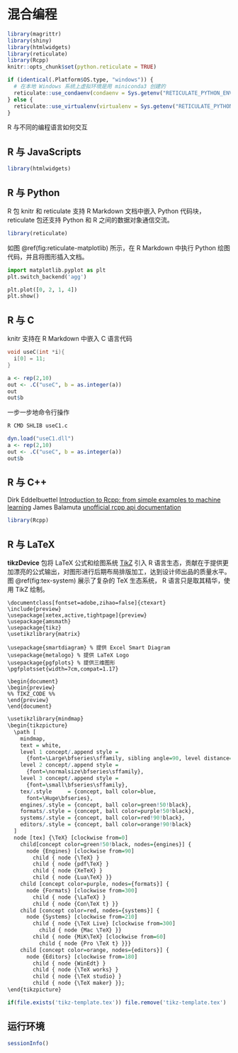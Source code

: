# 混合编程 {#chap:mixed-programming}

```r
library(magrittr)
library(shiny)
library(htmlwidgets)
library(reticulate)
library(Rcpp)
knitr::opts_chunk$set(python.reticulate = TRUE)

if (identical(.Platform$OS.type, "windows")) {
  # 在本地 Windows 系统上虚拟环境是用 miniconda3 创建的
  reticulate::use_condaenv(condaenv = Sys.getenv("RETICULATE_PYTHON_ENV"), required = TRUE)
} else {
  reticulate::use_virtualenv(virtualenv = Sys.getenv("RETICULATE_PYTHON_ENV"), required = TRUE)
}
```

R 与不同的编程语言如何交互

## R 与 JavaScripts {#sec:r-javascripts}

<!-- roughviz.js 为例介绍如何使用 htmlwidgets 制作将 JavaScripts 库打包成 R 包 -->

```r
library(htmlwidgets)
```

## R 与 Python {#sec:r-python}

R 包 knitr 和 reticulate 支持 R Markdown 文档中嵌入 Python 代码块， reticulate 包还支持 Python 和 R 之间的数据对象通信交流。

```r
library(reticulate)
```

如图 \@ref(fig:reticulate-matplotlib) 所示，在 R Markdown 中执行 Python 绘图代码，并且将图形插入文档。

```python
import matplotlib.pyplot as plt
plt.switch_backend('agg')

plt.plot([0, 2, 1, 4])
plt.show()
```


## R 与 C {#sec:r-c}

knitr 支持在 R Markdown 中嵌入 C 语言代码

```c
void useC(int *i){
  i[0] = 11;
}
```
```r
a <- rep(2,10)
out <- .C("useC", b = as.integer(a))
out
out$b
```


一步一步地命令行操作

```bash
R CMD SHLIB useC1.c
```

```r
dyn.load("useC1.dll")
a <- rep(2,10)
out <- .C("useC", b = as.integer(a))
out$b
```


## R 与 C++ {#sec:r-cpp}

Dirk Eddelbuettel [Introduction to Rcpp: from simple examples to machine learning](http://dirk.eddelbuettel.com/papers/celebRtion_feb2020_rcpp.pdf)
James Balamuta [unofficial rcpp api documentation](https://thecoatlessprofessor.com/programming/unofficial-rcpp-api-documentation/)

```r
library(Rcpp)
```

## R 与 LaTeX {#sec:r-latex}

<!-- TeX 的历史一小段介绍，tikzDevice 对公式的加强， 引入 TikZ 图形，常用 LaTeX 语法 <https://wch.github.io/latexsheet/latexsheet-a4.pdf> -->

**tikzDevice** 包将 LaTeX 公式和绘图系统 [TikZ](https://en.wikipedia.org/wiki/PGF/TikZ) 引入 R 语言生态，贡献在于提供更加漂亮的公式输出，对图形进行后期布局排版加工，达到设计师出品的质量水平。图 \@ref(fig:tex-system) 展示了复杂的 TeX 生态系统， R 语言只是取其精华，使用 TikZ 绘制。

```cat
\documentclass[fontset=adobe,zihao=false]{ctexart}
\include{preview}
\usepackage[xetex,active,tightpage]{preview}
\usepackage{amsmath}
\usepackage{tikz}
\usetikzlibrary{matrix}

\usepackage{smartdiagram} % 提供 Excel Smart Diagram
\usepackage{metalogo} % 提供 LaTeX Logo
\usepackage{pgfplots} % 提供三维图形
\pgfplotsset{width=7cm,compat=1.17}

\begin{document}
\begin{preview}
%% TIKZ_CODE %%
\end{preview}
\end{document}
```
```r
\usetikzlibrary{mindmap}
\begin{tikzpicture}
  \path [
    mindmap,
    text = white,
    level 1 concept/.append style =
      {font=\Large\bfseries\sffamily, sibling angle=90, level distance=125},
    level 2 concept/.append style =
      {font=\normalsize\bfseries\sffamily},
    level 3 concept/.append style =
      {font=\small\bfseries\sffamily},
    tex/.style     = {concept, ball color=blue,
      font=\Huge\bfseries},
    engines/.style = {concept, ball color=green!50!black},
    formats/.style = {concept, ball color=purple!50!black},
    systems/.style = {concept, ball color=red!90!black},
    editors/.style = {concept, ball color=orange!90!black}
  ]
  node [tex] {\TeX} [clockwise from=0]
    child[concept color=green!50!black, nodes={engines}] {
      node {Engines} [clockwise from=90]
        child { node {\TeX} }
        child { node {pdf\TeX} }
        child { node {XeTeX} }
        child { node {Lua\TeX} }}
    child [concept color=purple, nodes={formats}] {
      node {Formats} [clockwise from=300]
        child { node {\LaTeX} }
        child { node {Con\TeX t} }}
    child [concept color=red, nodes={systems}] {
      node {Systems} [clockwise from=210]
        child { node {\TeX Live} [clockwise from=300]
          child { node {Mac \TeX} }}
        child { node {MiK\TeX} [clockwise from=60]
          child { node {Pro \TeX t} }}}
    child [concept color=orange, nodes={editors}] {
      node {Editors} [clockwise from=180]
        child { node {WinEdt} }
        child { node {\TeX works} }
        child { node {\TeX studio} }
        child { node {\TeX maker} }};
\end{tikzpicture}
```
```r
if(file.exists('tikz-template.tex')) file.remove('tikz-template.tex')
```


## 运行环境 {#sec:mixed-programming-session-info}

```r
sessionInfo()
```
